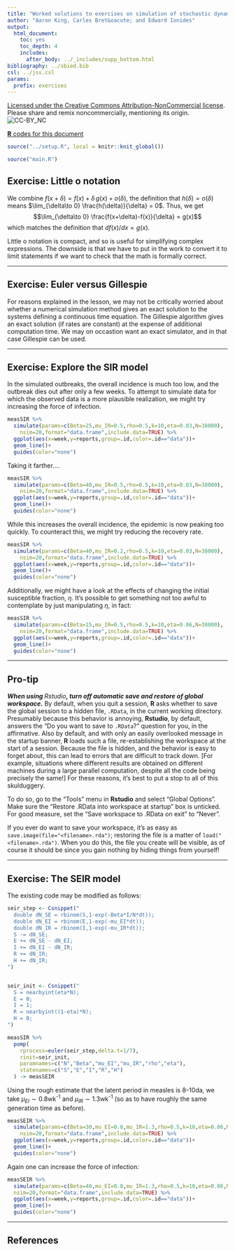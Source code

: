 ```yaml
---
title: "Worked solutions to exercises on simulation of stochastic dynamic models"
author: "Aaron King, Carles Bret&oacute; and Edward Ionides"
output:
  html_document:
    toc: yes
    toc_depth: 4
    includes:
      after_body: ../_includes/supp_bottom.html
bibliography: ../sbied.bib
csl: ../jss.csl
params:
  prefix: exercises
---
```


[Licensed under the Creative Commons Attribution-NonCommercial license](http://creativecommons.org/licenses/by-nc/4.0/).
Please share and remix noncommercially, mentioning its origin.  
![CC-BY_NC](../graphics/cc-by-nc.png)

[**R** codes for this document](http://raw.githubusercontent.com/kingaa/sbied/master/stochsim/exercises.R)  

```r
source("../setup.R", local = knitr::knit_global())
```
```r
source("main.R")
```

## Exercise: Little o notation

We combine $f(x+\delta)=f(x)+ \delta\,g(x) + o(\delta)$, the definition that $h(\delta)=o(\delta)$ means $\lim_{\delta\to 0} \frac{h(\delta)}{\delta} = 0$.
Thus, we get
$$\lim_{\delta\to 0} \frac{f(x+\delta)-f(x)}{\delta} = g(x)$$
which matches the definition that $df(x)/dx = g(x)$.

Little o notation is compact, and so is useful for simplifying complex expressions. The downside is that we have to put in the work to convert it to limit statements if we want to check that the math is formally correct.

--------------

## Exercise: Euler versus Gillespie

For reasons explained in the lesson, we may not be critically worried about whether a numerical simulation method gives an exact solution to the systems defining a continuous time equation. The Gillespie algorithm gives an exact solution (if rates are constant) at the expense of additional computation time. We may on occastion want an exact simulator, and in that case Gillespie can be used.

-------------

## Exercise: Explore the SIR model

In the simulated outbreaks, the overall incidence is much too low, and the outbreak dies out after only a few weeks. 
To attempt to simulate data for which the observed data is a more plausible realization, we might try increasing the force of infection.

```r
measSIR %>%
  simulate(params=c(Beta=25,mu_IR=0.5,rho=0.5,k=10,eta=0.03,N=38000),
    nsim=20,format="data.frame",include.data=TRUE) %>%
  ggplot(aes(x=week,y=reports,group=.id,color=.id=="data"))+
  geom_line()+
  guides(color="none")
```

Taking it farther....

```r
measSIR %>%
  simulate(params=c(Beta=40,mu_IR=0.5,rho=0.5,k=10,eta=0.03,N=38000),
    nsim=20,format="data.frame",include.data=TRUE) %>%
  ggplot(aes(x=week,y=reports,group=.id,color=.id=="data"))+
  geom_line()+
  guides(color="none")
```

While this increases the overall incidence, the epidemic is now peaking too quickly.
To counteract this, we might try reducing the recovery rate.

```r
measSIR %>%
  simulate(params=c(Beta=40,mu_IR=0.2,rho=0.5,k=10,eta=0.03,N=38000),
    nsim=20,format="data.frame",include.data=TRUE) %>%
  ggplot(aes(x=week,y=reports,group=.id,color=.id=="data"))+
  geom_line()+
  guides(color="none")
```

Additionally, we might have a look at the effects of changing the initial susceptible fraction, $\eta$.
It's possible to get something not too awful to contemplate by just manipulating $\eta$, in fact:

```r
measSIR %>%
  simulate(params=c(Beta=15,mu_IR=0.5,rho=0.5,k=10,eta=0.06,N=38000),
    nsim=20,format="data.frame",include.data=TRUE) %>%
  ggplot(aes(x=week,y=reports,group=.id,color=.id=="data"))+
  geom_line()+
  guides(color="none")
```


-------------

## Pro-tip

***When using **Rstudio**, turn off automatic save and restore of global workspace.***
By default, when you quit a session, **R** asks whether to save the global session to a hidden file, `.RData`, in the current working directory.
Presumably because this behavior is annoying, **Rstudio**, by default, answers the "Do you want to save to `.RData`?" question for you, in the affirmative.
Also by default, and with only an easily overlooked message in the startup banner, **R** loads such a file, re-establishing the workspace at the start of a session.
Because the file is hidden, and the behavior is easy to forget about, this can lead to errors that are difficult to track down.
[For example, situations where different results are obtained on different machines during a large parallel computation, despite all the code being precisely the same!]
For these reasons, it's best to put a stop to all of this skulduggery.

To do so, go to the "Tools" menu in **Rstudio** and select "Global Options".
Make sure the "Restore .RData into workspace at startup" box is unticked.
For good measure, set the "Save workspace to .RData on exit" to "Never".

If you ever do want to save your workspace, it's as easy as `save.image(file="<filename>.rda")`;
restoring the file is a matter of `load("<filename>.rda")`.
When you do this, the file you create will be visible, as of course it should be since you gain nothing by hiding things from yourself!

------------------------------

## Exercise: The SEIR model

The existing code may be modified as follows:

```r
seir_step <- Csnippet("
  double dN_SE = rbinom(S,1-exp(-Beta*I/N*dt));
  double dN_EI = rbinom(E,1-exp(-mu_EI*dt));
  double dN_IR = rbinom(I,1-exp(-mu_IR*dt));
  S -= dN_SE;
  E += dN_SE - dN_EI;
  I += dN_EI - dN_IR;
  R += dN_IR;
  H += dN_IR;
")


seir_init <- Csnippet("
  S = nearbyint(eta*N);
  E = 0;
  I = 1;
  R = nearbyint((1-eta)*N);
  H = 0;
")

measSIR %>%
  pomp(
    rprocess=euler(seir_step,delta.t=1/7),
    rinit=seir_init,
    paramnames=c("N","Beta","mu_EI","mu_IR","rho","eta"),
    statenames=c("S","E","I","R","H")
  ) -> measSEIR
```

Using the rough estimate that the latent period in measles is 8--10da, we take $\mu_{EI}\sim 0.8$wk^-1^ and $\mu_{IR}\sim 1.3$wk^-1^ (so as to have roughly the same generation time as before).

```r
measSEIR %>%
  simulate(params=c(Beta=30,mu_EI=0.8,mu_IR=1.3,rho=0.5,k=10,eta=0.06,N=38000),
    nsim=20,format="data.frame",include.data=TRUE) %>%
  ggplot(aes(x=week,y=reports,group=.id,color=.id=="data"))+
  geom_line()+
  guides(color="none")
```

Again one can increase the force of infection: 

```r
measSEIR %>% 
  simulate(params=c(Beta=40,mu_EI=0.8,mu_IR=1.3,rho=0.5,k=10,eta=0.06,N=38000),
  nsim=20,format="data.frame",include.data=TRUE) %>%
  ggplot(aes(x=week,y=reports,group=.id,color=.id=="data"))+
  geom_line()+
  guides(color="none")
```

----------------------------

## References
